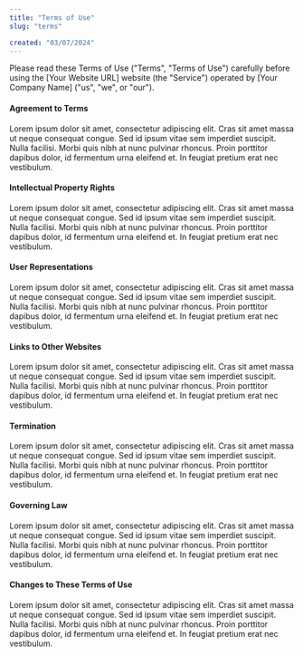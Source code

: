 ```yaml
---
title: "Terms of Use"
slug: "terms"

created: "03/07/2024"
---
```


Please read these Terms of Use ("Terms", "Terms of Use") carefully before using the [Your Website URL] website (the "Service") operated by [Your Company Name] ("us", "we", or "our").

#### Agreement to Terms
Lorem ipsum dolor sit amet, consectetur adipiscing elit. Cras sit amet massa ut neque consequat congue. Sed id ipsum vitae sem imperdiet suscipit. Nulla facilisi. Morbi quis nibh at nunc pulvinar rhoncus. Proin porttitor dapibus dolor, id fermentum urna eleifend et. In feugiat pretium erat nec vestibulum.

#### Intellectual Property Rights
Lorem ipsum dolor sit amet, consectetur adipiscing elit. Cras sit amet massa ut neque consequat congue. Sed id ipsum vitae sem imperdiet suscipit. Nulla facilisi. Morbi quis nibh at nunc pulvinar rhoncus. Proin porttitor dapibus dolor, id fermentum urna eleifend et. In feugiat pretium erat nec vestibulum.

#### User Representations
Lorem ipsum dolor sit amet, consectetur adipiscing elit. Cras sit amet massa ut neque consequat congue. Sed id ipsum vitae sem imperdiet suscipit. Nulla facilisi. Morbi quis nibh at nunc pulvinar rhoncus. Proin porttitor dapibus dolor, id fermentum urna eleifend et. In feugiat pretium erat nec vestibulum.

#### Links to Other Websites
Lorem ipsum dolor sit amet, consectetur adipiscing elit. Cras sit amet massa ut neque consequat congue. Sed id ipsum vitae sem imperdiet suscipit. Nulla facilisi. Morbi quis nibh at nunc pulvinar rhoncus. Proin porttitor dapibus dolor, id fermentum urna eleifend et. In feugiat pretium erat nec vestibulum.

#### Termination
Lorem ipsum dolor sit amet, consectetur adipiscing elit. Cras sit amet massa ut neque consequat congue. Sed id ipsum vitae sem imperdiet suscipit. Nulla facilisi. Morbi quis nibh at nunc pulvinar rhoncus. Proin porttitor dapibus dolor, id fermentum urna eleifend et. In feugiat pretium erat nec vestibulum.

#### Governing Law
Lorem ipsum dolor sit amet, consectetur adipiscing elit. Cras sit amet massa ut neque consequat congue. Sed id ipsum vitae sem imperdiet suscipit. Nulla facilisi. Morbi quis nibh at nunc pulvinar rhoncus. Proin porttitor dapibus dolor, id fermentum urna eleifend et. In feugiat pretium erat nec vestibulum.

#### Changes to These Terms of Use
Lorem ipsum dolor sit amet, consectetur adipiscing elit. Cras sit amet massa ut neque consequat congue. Sed id ipsum vitae sem imperdiet suscipit. Nulla facilisi. Morbi quis nibh at nunc pulvinar rhoncus. Proin porttitor dapibus dolor, id fermentum urna eleifend et. In feugiat pretium erat nec vestibulum.